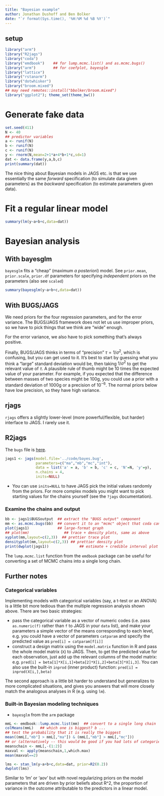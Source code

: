 ```yaml
---
title: "Bayesian example"
author: Jonathan Dushoff and Ben Bolker
date: "`r format(Sys.time(), '%H:%M %d %B %Y')`"
---
```


## setup

```r
library("arm")
library("R2jags")
library("coda")
library("emdbook")    ## for lump.mcmc.list() and as.mcmc.bugs()
library("arm")        ## for coefplot, bayesglm
library("lattice")
library("rstanarm")
library("dotwhisker")
library("broom.mixed")
## may need remotes::install("bbolker/broom.mixed")
library("ggplot2"); theme_set(theme_bw())
```

# Generate fake data

``` r
set.seed(411)
N <- 40
## predictor variables
a <- runif(N)
b <- runif(N)
c <- runif(N)
y <- rnorm(N,mean=2+1*a+4*b+1*c,sd=1)
dat <- data.frame(y,a,b,c)
print(summary(dat))
```

The nice thing about Bayesian models in JAGS etc. is that we
use essentially the same *forward* specification (to simulate
data given parameters) as the *backward* specification (to estimate
parameters given data).

# Fit a regular linear model

``` r
summary(lm(y~a+b+c,data=dat))
```

# Bayesian analysis

## With bayesglm

`bayesglm` fits a "cheap" (maximum *a posteriori*) model. See `prior.mean`, `prior.scale`, `prior.df` parameters for specifying *independent* priors on the parameters (also see `scaled`)

``` r
summary(bayesglm(y~a+b+c,data=dat))
```

## With BUGS/JAGS

We need priors for the four regression parameters, and for the error variance.  The BUGS/JAGS framework does not let us use improper priors, so we have to pick things that we think are "wide" enough.

For the error variance, we also have to pick something that's always positive.

Finally, BUGS/JAGS thinks in terms of "precision" $\tau=1/\sigma^2$, which is confusing, but you can get used to it. It's best to start by guessing what you think a "large" standard deviation would be, then taking $1/\sigma^2$ to get the relevant value of $\tau.$ A plausible rule of thumb might be 10 times the expected value of your parameter. For example, if you expected that the difference between masses of two species might be 100g, you could use a prior with a standard deviation of 1000g or a precision of $10^{-6}$. The normal priors below have low precision, so they have high variance.

## rjags

`rjags` offers a slightly lower-level (more powerful/flexible, but harder) interface to JAGS. I rarely use it.

## R2jags

The `bugs` file is [here](../code/bayes.bug).

``` r
jags1 <- jags(model.file='../code/bayes.bug',
              parameters=c("ma","mb","mc","int"),
              data = list('a' = a, 'b' = b, 'c' = c, 'N'=N, 'y'=y),
              n.chains = 4,
              inits=NULL)
```

- You can use `inits=NULL` to have JAGS pick the initial values randomly from the priors. For more complex models you might want to pick starting values for the chains yourself (see the `?jags` documentation).

### Examine the chains and output

``` r
bb <- jags1$BUGSoutput  ## extract the "BUGS output" component
mm <- as.mcmc.bugs(bb)  ## convert it to an "mcmc" object that coda can handle
plot(jags1)             ## large-format graph
## plot(mm)                ## trace + density plots, same as above
xyplot(mm,layout=c(2,3))  ## prettier trace plot
densityplot(mm,layout=c(2,3)) ## prettier density plot
print(dwplot(jags1))              ## estimate + credible interval plot
```

The `lump.mcmc.list` function from the `emdbook` package can be useful for converting a set of MCMC chains into a single long chain.

## Further notes

### Categorical variables

Implementing models with categorical variables (say, a t-test or an ANOVA) is a little bit more tedious than the multiple regression analysis shown above.  There are two basic strategies:

- pass the categorical variable as a vector of numeric codes (i.e. pass `as.numeric(f)` rather than `f` to JAGS in your `data` list), and make your parameters a simple vector of the means corresponding to each level, e.g. you could have a vector of parameters `catparam` and specify the predicted value as `pred[i] = catparam[f[i]]`
- construct a design matrix using the `model.matrix` function in R and pass the whole model matrix (`X`) to JAGS.  Then, to get the predicted value for each observation, just add up the relevant columns of the model matrix: e.g. `pred[i] = beta[1]*X[i,1]+beta[2]*X[i,2]+beta[3]*X[i,3]`.  You can also use the built-in `inprod` (inner product) function: `pred[i] = inprod(X[i,],beta)`

The second approach is a little bit harder to understand but generalizes to more complicated situations, and gives you answers that will more closely match the analogous analyses in R (e.g. using `lm`).

### Built-in Bayesian modeling techniques

- `bayesglm` from the `arm` package

``` r
mmL <- emdbook::lump.mcmc.list(mm)  ## convert to a single long chain
colMeans(mmL)   ## which one is biggest? b ...
## test the probability that it is really the biggest
mean((mmL[,"mb"] > mmL[,"ma"]) & (mmL[,"mb"] > mmL[,"mc"]))
## or (alternatively -- this would be good if you had lots of categories)
meanschain <- mmL[,-(1:2)]
maxval <- apply(meanschain,1,which.max)
mean(maxval==2)
```

```r
lms <- stan_lm(y~a+b+c,data=dat, prior=R2(0.2))
dwplot(lms)
```

Similar to ‘lm’ or ‘aov’ but with novel regularizing priors on the model parameters that are driven by prior beliefs about R^2, the proportion of variance in the outcome attributable to the predictors in a linear model.
